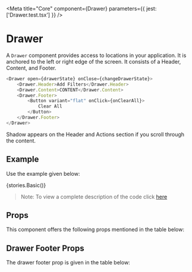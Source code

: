 
<Meta title="Core" component={Drawer} parameters={{ jest: ['Drawer.test.tsx'] }} />

# Drawer

A `Drawer` component provides access to locations in your application. It is anchored to the left or right edge of the screen. It consists of a Header, Content, and Footer. 

```typescript
<Drawer open={drawerState} onClose={changeDrawerState}>
    <Drawer.Header>Add Filters</Drawer.Header>
    <Drawer.Content>CONTENT</Drawer.Content>
    <Drawer.Footer>
        <Button variant="flat" onClick={onClearAll}>
            Clear All
        </Button>
    </Drawer.Footer>
</Drawer>
```

Shadow appears on the Header and Actions section if you scroll through the content.

## Example

Use the example given below: 

<Preview withToolbar>
    <Story name="Drawer">{stories.Basic()}</Story>
</Preview>

> Note: To view a complete description of the code click [here](https://github.com/medly/medly-components/blob/master/packages/core/src/components/Drawer/Drawer.stories.tsx)

## Props

This component offers the following props mentioned in the table below:

<Props of={Drawer} />

## Drawer Footer Props

The drawer footer prop is given in the table below:

<Props of={Drawer.Footer} />
